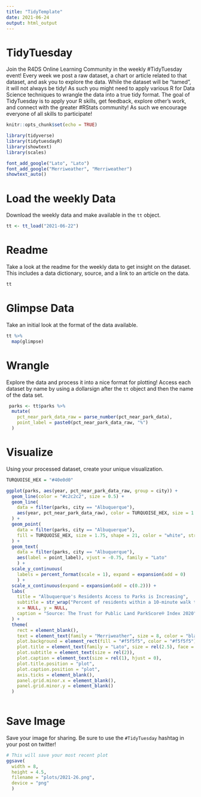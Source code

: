 ```yaml
---
title: "TidyTemplate"
date: 2021-06-24
output: html_output
---
```


# TidyTuesday

Join the R4DS Online Learning Community in the weekly #TidyTuesday event!
Every week we post a raw dataset, a chart or article related to that dataset, and ask you to explore the data.
While the dataset will be “tamed”, it will not always be tidy! As such you might need to apply various R for Data Science techniques to wrangle the data into a true tidy format.
The goal of TidyTuesday is to apply your R skills, get feedback, explore other’s work, and connect with the greater #RStats community!
As such we encourage everyone of all skills to participate!

```r

knitr::opts_chunk$set(echo = TRUE)

library(tidyverse)
library(tidytuesdayR)
library(showtext)
library(scales)

font_add_google("Lato", "Lato")
font_add_google("Merriweather", "Merriweather")
showtext_auto()

```

# Load the weekly Data

Download the weekly data and make available in the `tt` object.

```r

tt <- tt_load("2021-06-22")

```


# Readme

Take a look at the readme for the weekly data to get insight on the dataset.
This includes a data dictionary, source, and a link to an article on the data.

```r

tt

```


# Glimpse Data

Take an initial look at the format of the data available.

```r

tt %>% 
  map(glimpse)

```

# Wrangle

Explore the data and process it into a nice format for plotting! Access each dataset by name by using a dollarsign after the `tt` object and then the name of the data set.

```r
 parks <- tt$parks %>% 
  mutate(
    pct_near_park_data_raw = parse_number(pct_near_park_data),
    point_label = paste0(pct_near_park_data_raw, "%")
  )

```


# Visualize

Using your processed dataset, create your unique visualization.

```r
TURQUOISE_HEX = "#40e0d0"

ggplot(parks, aes(year, pct_near_park_data_raw, group = city)) +
  geom_line(color = "#c2c2c2", size = 0.5) +
  geom_line(
    data = filter(parks, city == "Albuquerque"),
    aes(year, pct_near_park_data_raw), color = TURQUOISE_HEX, size = 1.5
  ) +
  geom_point(
    data = filter(parks, city == "Albuquerque"),
    fill = TURQUOISE_HEX, size = 1.75, shape = 21, color = "white", stroke = 1
  ) +
  geom_text(
    data = filter(parks, city == "Albuquerque"), 
    aes(label = point_label), vjust = -0.75, family = "Lato"
    ) + 
  scale_y_continuous(
    labels = percent_format(scale = 1), expand = expansion(add = 0)
    ) +
  scale_x_continuous(expand = expansion(add = c(0.2))) +
  labs(
    title = "Albuquerque's Residents Access to Parks is Increasing",
    subtitle = str_wrap("Percent of residents within a 10-minute walk to a park in the 100 most populated U.S. cities.", 75),
    x = NULL, y = NULL,
    caption = "Source: The Trust for Public Land ParkScore® Index 2020"
  ) +
  theme(
    rect = element_blank(),
    text = element_text(family = "Merriweather", size = 8, color = "black"),
    plot.background = element_rect(fill = "#f5f5f5", color = "#f5f5f5"),
    plot.title = element_text(family = "Lato", size = rel(2.5), face = "bold"),
    plot.subtitle = element_text(size = rel(2)),
    plot.caption = element_text(size = rel(1), hjust = 0),
    plot.title.position = "plot",
    plot.caption.position = "plot",
    axis.ticks = element_blank(),
    panel.grid.minor.x = element_blank(),
    panel.grid.minor.y = element_blank()
  )
  
```

# Save Image

Save your image for sharing. Be sure to use the `#TidyTuesday` hashtag in your post on twitter! 

```r

# This will save your most recent plot
ggsave(
  width = 8,
  height = 4.5,
  filename = "plots/2021-26.png",
  device = "png"
  )

```
